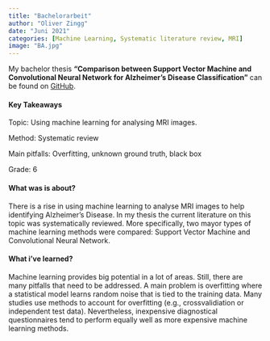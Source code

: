 ```yaml
---
title: "Bachelorarbeit"
author: "Oliver Zingg"
date: "Juni 2021"
categories: [Machine Learning, Systematic literature review, MRI]
image: "BA.jpg"
---
```


My bachelor thesis **"Comparison between Support Vector Machine and Convolutional Neural Network for Alzheimer's Disease Classification"** can be found on [GitHub](https://github.com/oli9402/Bachelorarbeit_UZH). 

#### Key Takeaways

Topic: Using machine learning for analysing MRI images.

Method: Systematic review

Main pitfalls: Overfitting, unknown ground truth, black box 

Grade: 6 

#### What was is about? 

There is a rise in using machine learning to analyse MRI images to help identifying Alzheimer's Disease. In my thesis the current literature on this topic was systematically reviewed. More specifically, two mayor types of machine learning methods were compared: Support Vector Machine and Convolutional Neural Network.  

#### What i've learned?

Machine learning provides big potential in a lot of areas. Still, there are many pitfalls that need to be addressed. A main problem is overfitting where a statistical model learns random noise that is tied to the training data. Many studies use methods to account for overfitting (e.g., crossvalidiation or independent test data). Nevertheless, inexpensive diagnostical questionnaires tend to perform equally well as more expensive machine learning methods.   
